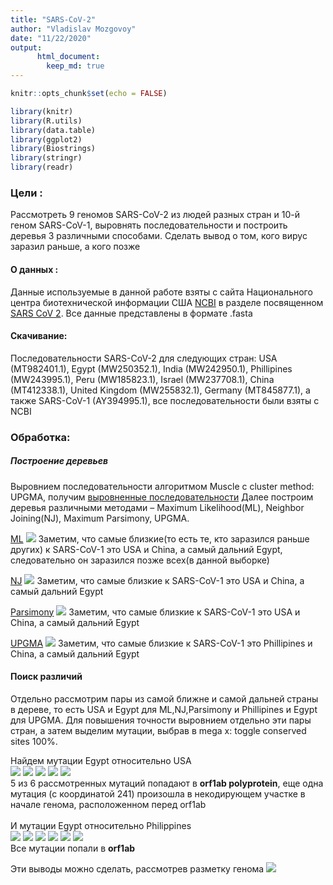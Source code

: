 ```yaml
---
title: "SARS-CoV-2"
author: "Vladislav Mozgovoy"
date: "11/22/2020"
output: 
      html_document:
        keep_md: true
---
```



```r
knitr::opts_chunk$set(echo = FALSE)

library(knitr)
library(R.utils)
library(data.table)
library(ggplot2)
library(Biostrings)
library(stringr)
library(readr)
```

### Цели : 

Рассмотреть 9 геномов SARS-CoV-2 из людей разных стран и 10-й геном SARS-CoV-1, выровнять последовательности и построить деревья 3 различными способами. Сделать вывод о том, кого вирус заразил раньше, а кого позже


#### О данных :

Данные используемые в данной работе взяты с сайта Национального центра биотехнической информации США [NCBI](https://www.ncbi.nlm.nih.gov/) в разделе посвященном [SARS CoV 2](https://www.ncbi.nlm.nih.gov/sars-cov-2/). Все данные представлены в формате .fasta

#### Скачивание:
Последовательности SARS-CoV-2 для следующих стран: USA (MT982401.1), Egypt (MW250352.1), India (MW242950.1), Phillipines (MW243995.1), Peru (MW185823.1), Israel (MW237708.1), China (MT412338.1), United Kingdom (MW255832.1), Germany (MT845877.1), а также SARS-CoV-1 (AY394995.1), все последовательности были взяты с NCBI

### Обработка:

##### Построение деревьев
Выровнием последовательности алгоритмом Muscle с cluster method: UPGMA, получим [выровненные последовательности](https://drive.google.com/file/d/1kc6_OVghl_PA2pgcyYUtXgKXkGD4Fk4z/view?usp=drivesdk)
Далее построим деревья различными методами -- Maximum Likelihood(ML), Neighbor Joining(NJ), Maximum Parsimony, UPGMA.

[ML](https://drive.google.com/file/d/1pj5pk_VupiLs5DvEZbg0DwibLgN7KF1O/view?usp=sharing)
![](Tree/ML.png)
Заметим, что самые близкие(то есть те, кто заразился раньше других) к SARS-CoV-1 это USA и China, а самый дальний Egypt, следовательно он заразился позже всех(в данной выборке)



[NJ](https://drive.google.com/file/d/1m5s4RSjhooZOTgGQODUzSeaA-_yvdfao/view?usp=sharing)
![](Tree/NJ.png)
Заметим, что самые близкие к SARS-CoV-1 это USA и China, а самый дальний Egypt



[Parsimony](https://drive.google.com/file/d/1gj83R-Yx7gq2PcGx3TTt_cuX0pZLoi_o/view?usp=sharing)
![](Tree/Parsimony.png)
Заметим, что самые близкие к SARS-CoV-1 это USA и China, а самый дальний Egypt



[UPGMA](https://drive.google.com/file/d/16cfLCQ_qS2v30Bkto0Tmph146sbW9ZJr/view?usp=sharing)
![](Tree/UPGMA.png)
Заметим, что самые близкие к SARS-CoV-1 это Phillipines и China, а самый дальний Egypt



#### Поиск различий

Отдельно рассмотрим пары из самой ближне и самой дальней страны в дереве, то есть USA и Egypt для ML,NJ,Parsimony и Phillipines и Egypt для UPGMA.
Для повышения точности выровнием отдельно эти пары стран, а затем выделим мутации, выбрав в mega x: toggle conserved sites 100%.

Найдем мутации Egypt относительно USA
<br />
![](Pics\B1.png)
![](Pics\B2.png)
![](Pics\B3.png)
![](Pics\B4.png)
![](Pics\B5.png)
<br />
5 из 6 рассмотренных мутаций попадают в **orf1ab polyprotein**, еще одна мутация (с координатой 241) произошла в некодирующем участке в начале генома, расположенном перед orf1ab
<br /><br />
И мутации Egypt относительно Philippines
<br />
![](Pics\A1.png)
![](Pics\A2.png)
![](Pics\A3.png)
![](Pics\A4.png)
![](Pics\A5.png)
![](Pics\A6.png)
<br />
Все мутации попали в **orf1ab**

Эти выводы можно сделать, рассмотрев разметку генома
![](Pics\map.png)